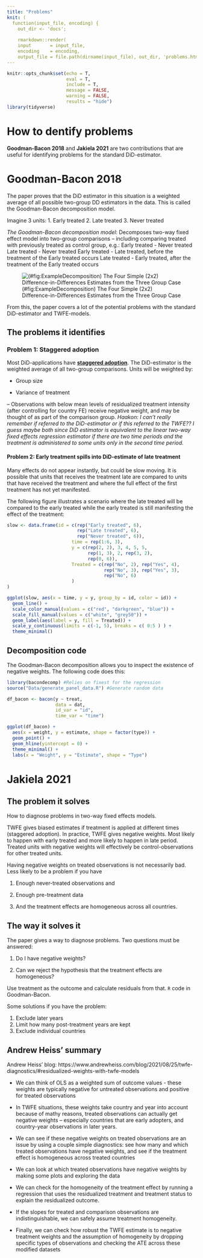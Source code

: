 ```yaml
---
title: "Problems"
knit: ( 
  function(input_file, encoding) {
    out_dir <- 'docs';
    
    rmarkdown::render(
    input       = input_file,
    encoding    = encoding,
    output_file = file.path(dirname(input_file), out_dir, 'problems.html') ) })
---
```


```r
knitr::opts_chunk$set(echo = T,
                      eval = T,
                      include = T,
                      message = FALSE,
                      warning = FALSE,
                      results = "hide")
library(tidyverse)
```

# How to dentify problems
**Goodman-Bacon 2018** and **Jakiela 2021** are two contributions that are useful for identifying problems for the standard DiD-estimator.

# Goodman-Bacon 2018 {#GoodmanBacon}
The paper proves that the DiD estimator in this situation is a weighted average of all possible two-group DD estimators in the data. This is called the Goodman-Bacon decomposition model.

Imagine 3 units:
1. Early treated
2. Late treated
3. Never treated

*The Goodman-Bacon decomposition model*: Decomposes two-way fixed effect model into two-group comparisons -- including comparing treated with previously treated as control group, e.g.:
Early treated - Never treated
Late treated  - Never treated
Early treated - Late treated, before the treatment of the Early treated occurs
Late treated  - Early treated, after the treatment of the Early treated occurs

![(#fig:ExampleDecomposition) The Four Simple (2x2) Difference-in-Differences Estimates from the Three Group Case](Docs/Graphics/Decomposition.png)


From this, the paper covers a lot of the potential problems with the standard DiD-estimator and TWFE-models.


## The problems it identifies

### Problem 1: Staggered adoption
Most DiD-applications have [**staggered adoption**](definitions.html). The DiD-estimator is the weighted average of all two-group comparisons. Units will be weighted by:

- Group size

-   Variance of treatment

-- Observations with below mean levels of residualized treatment intensity (after controlling for country FE) receive negative weight, and may be thought of as part of the comparison group. _Haakon: I can't really remember if referred to the DiD-estimator or if this referred to the TWFE?? I guess maybe both since DiD estimator is equivalent to the linear two-way fixed effects regression estimator if there are two time periods and the treatment is administered to some units only in the second time period._


#### Problem 2: Early treatment spills into DiD-estimate of late treatment

Many effects do not appear instantly, but could be slow moving. It is possible that units that receives the treatment late are compared to units that have received the treatment and where the full effect of the first treatment has not yet manifested.

The following figure illustrates a scenario where the late treated will be compared to the early treated while the early treated is still manifesting the effect of the treatment:

```r

slow <- data.frame(id = c(rep("Early treated", 6),
                          rep("Late treated", 6),
                          rep("Never treated", 6)),
                        time = rep(1:6, 3),
                        y = c(rep(2, 2), 3, 4, 5, 5,
                              rep(1, 3), 2, rep(3, 2),
                              rep(0, 6)),
                        Treated = c(rep("No", 2), rep("Yes", 4),
                                    rep("No", 3), rep("Yes", 3),
                                    rep("No", 6)
                        ) 
)

ggplot(slow, aes(x = time, y = y, group_by = id, color = id)) +
  geom_line() +
  scale_color_manual(values = c("red", "darkgreen", "blue")) +
  scale_fill_manual(values = c("white", "grey50")) +
  geom_label(aes(label = y, fill = Treated)) +
  scale_y_continuous(limits = c(-1, 5), breaks = c( 0:5 ) ) +
  theme_minimal()


```

## Decomposition code

The Goodman-Bacon decomposition allows you to inspect the existence of negative weights. The following code does this:

```r
library(bacondecomp) #Relies on fixest for the regression
source("Data/generate_panel_data.R") #Generate random data

df_bacon <- bacon(y ~ treat,
                  data = dat,
                  id_var = "id",
                  time_var = "time")

ggplot(df_bacon) +
  aes(x = weight, y = estimate, shape = factor(type)) +
  geom_point() +
  geom_hline(yintercept = 0) + 
  theme_minimal() +
  labs(x = "Weight", y = "Estimate", shape = "Type")

```


# Jakiela 2021 {#Jakiela}

## The problem it solves
How to diagnose problems in two-way fixed effects models.

TWFE gives biased estimates if treatment is applied at different times (staggered adoption). In practice, TWFE gives negative weights. Most likely to happen with early treated and more likely to happen in late period. Treated units with negative weights will effectively be control-observations for other treated units.

Having negative weights on treated observations is not necessarily bad. Less likely to be a problem if you have

1. Enough never-treated observations and 

2. Enough pre-treatment data

3. And the treatment effects are homogeneous across all countries. 


## The way it solves it
The paper gives a way to diagnose problems. Two questions must be answered:

1. Do I have negative weights?

2. Can we reject the hypothesis that the treatment effects are homogeneous?


Use treatment as the outcome and calculate residuals from that. `R` code in Goodman-Bacon.


Some solutions if you have the problem:

1. Exclude later years
2. Limit how many post-treatment years are kept
3. Exclude individual countries

## Andrew Heiss' summary

Andrew Heiss' blog: https://www.andrewheiss.com/blog/2021/08/25/twfe-diagnostics/#residualized-weights-with-twfe-models

- We can think of OLS as a weighted sum of outcome values - these weights are typically negative for untreated observations and positive for treated observations 

- In TWFE situations, these weights take country and year into account because of mathy reasons, treated observations can actually get negative weights -- especially countries that are early adopters, and country-year observations in later years.

- We can see if these negative weights on treated observations are an issue by using a couple simple diagnostics: see how many and which treated observations have negative weights, and see if the treatment effect is homogeneous across treated countries 

- We can look at which treated observations have negative weights by making some plots and exploring the data 

- We can check for the homogeneity of the treatment effect by running a regression that uses the residualized treatment and treatment status to explain the residualized outcome. 

- If the slopes for treated and comparison observations are indistinguishable, we can safely assume treatment homogeneity. 

- Finally, we can check how robust the TWFE estimate is to negative treatment weights and the assumption of homogeneity by dropping specific types of observations and checking the ATE across these modified datasets

